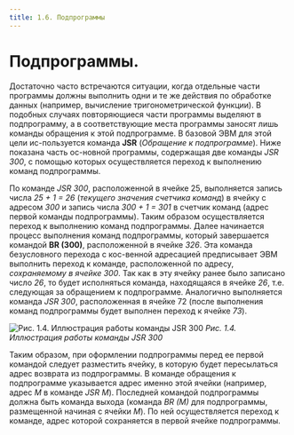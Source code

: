 ```yaml
---
title: 1.6. Подпрограммы
---
```


# Подпрограммы.

Достаточно часто встречаются ситуации, когда отдельные части программы должны выполнить одни и те же действия по обработке данных 
(например, вычисление тригонометрической функции). 
В подобных случаях повторяющиеся части программы выделяют в подпрограмму, 
а в соответствующие места программы заносят лишь команды обращения к этой подпрограмме. 
В базовой ЭВМ для этой цели ис-пользуется команда **JSR** (*Обращение к подпрограмме*). 
Ниже показана часть ос-новной программы, содержащая две команды *JSR 300*, с помощью которых осуществляется переход к выполнению команд подпрограммы.

По команде *JSR 300*, расположенной в ячейке 25, выполняется запись числа *25 + 1 = 26* (*текущего значения счетчика команд*) в ячейку с адресом *300*
и запись числа *300 + 1 = 301* в счетчик команд (адрес первой команды подпрограммы). 
Таким образом осуществляется переход к выполнению команд подпрограммы. 
Далее начинается процесс выполнения команд подпрограммы, который завершается командой **BR (300)**, расположенной в ячейке *326*.
Эта команда безусловного перехода с кос-венной адресацией предписывает ЭВМ выполнить переход к команде, расположенной по адресу, *сохраняемому в ячейке 300*. 
Так как в эту ячейку ранее было записано число *26*, то будет исполняться команда, находящаяся в ячейке *26*,
т.е. следующая за обращением к подпрограмме. Аналогично выполняется команда *JSR 300*, расположенная в ячейке 72
(после выполнения команд подпрограммы будет выполнен переход к ячейке *73*).

![Рис. 1.4. Иллюстрация работы команды *JSR 300* ](/images/pic1.4.png)
*Рис. 1.4. Иллюстрация работы команды JSR 300*

Таким образом, при оформлении подпрограммы перед ее первой командой следует разместить ячейку, в которую будет пересылаться адрес возврата из подпрограммы.
В команде обращения к подпрограмме указывается адрес именно этой ячейки (например, адрес *М* в команде *JSR M*).
Последней командой подпрограммы должна быть команда выхода (команда *BR (M)*  для подпрограммы, размещенной начиная с ячейки *М*).
По ней осуществляется переход к команде, адрес которой сохраняется в первой ячейке подпрограммы.


